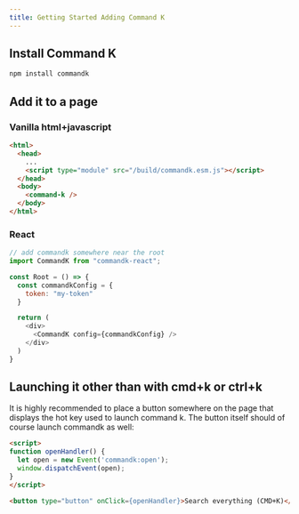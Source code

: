 ```yaml
---
title: Getting Started Adding Command K
---
```


## Install Command K

```js
npm install commandk
```

## Add it to a page

### Vanilla html+javascript

```html
<html>
  <head>
    ...
    <script type="module" src="/build/commandk.esm.js"></script>
  </head>
  <body>
    <command-k />
  </body>
</html>
```

### React

```js
// add commandk somewhere near the root
import CommandK from "commandk-react";

const Root = () => {
  const commandkConfig = {
    token: "my-token"
  }

  return (
    <div>
      <CommandK config={commandkConfig} />
    </div>
  )
}
```

## Launching it other than with cmd+k or ctrl+k

It is highly recommended to place a button somewhere on the page that displays the hot key used to launch command k. The button itself should of course launch commandk as well:

```html
<script>
function openHandler() {
  let open = new Event('commandk:open');
  window.dispatchEvent(open);
}
</script>

<button type="button" onClick={openHandler}>Search everything (CMD+K)</button>
```

<Launcher />


